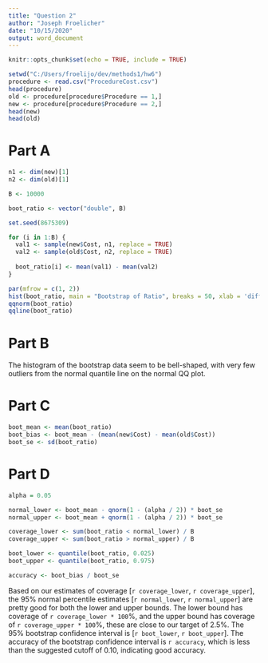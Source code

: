 ```yaml
---
title: "Question 2"
author: "Joseph Froelicher"
date: "10/15/2020"
output: word_document
---
```


```r
knitr::opts_chunk$set(echo = TRUE, include = TRUE)

setwd("C:/Users/froelijo/dev/methods1/hw6")
procedure <- read.csv("ProcedureCost.csv")
head(procedure)
old <- procedure[procedure$Procedure == 1,]
new <- procedure[procedure$Procedure == 2,]
head(new)
head(old)
```
# Part A
```r
n1 <- dim(new)[1]
n2 <- dim(old)[1]

B <- 10000

boot_ratio <- vector("double", B)

set.seed(8675309)

for (i in 1:B) {
  val1 <- sample(new$Cost, n1, replace = TRUE)
  val2 <- sample(old$Cost, n2, replace = TRUE)
  
  boot_ratio[i] <- mean(val1) - mean(val2)
}

par(mfrow = c(1, 2))
hist(boot_ratio, main = "Bootstrap of Ratio", breaks = 50, xlab = 'difference of means(new - old)')
qqnorm(boot_ratio)
qqline(boot_ratio)
```
  
# Part B
The histogram of the bootstrap data seem to be bell-shaped, with very few outliers from the normal quantile line on the normal QQ plot. 

# Part C
```r
boot_mean <- mean(boot_ratio)
boot_bias <- boot_mean - (mean(new$Cost) - mean(old$Cost))
boot_se <- sd(boot_ratio)
```

# Part D
```r
alpha = 0.05

normal_lower <- boot_mean - qnorm(1 - (alpha / 2)) * boot_se
normal_upper <- boot_mean + qnorm(1 - (alpha / 2)) * boot_se

coverage_lower <- sum(boot_ratio < normal_lower) / B
coverage_upper <- sum(boot_ratio > normal_upper) / B

boot_lower <- quantile(boot_ratio, 0.025)
boot_upper <- quantile(boot_ratio, 0.975)

accuracy <- boot_bias / boot_se
```

Based on our estimates of coverage [`r coverage_lower`, `r coverage_upper`], the 95% normal percentile estimates [`r normal_lower`, `r normal_upper`] are pretty good for both the lower and upper bounds. The lower bound has coverage of `r coverage_lower * 100`%, and the upper bound has coverage of `r coverage_upper * 100`%, these are close to our target of 2.5%. The 95% bootstrap confidence interval is [`r boot_lower`, `r boot_upper`]. The accuracy of the bootstrap confidence interval is `r accuracy`, which is less than the suggested cutoff of 0.10, indicating good accuracy.